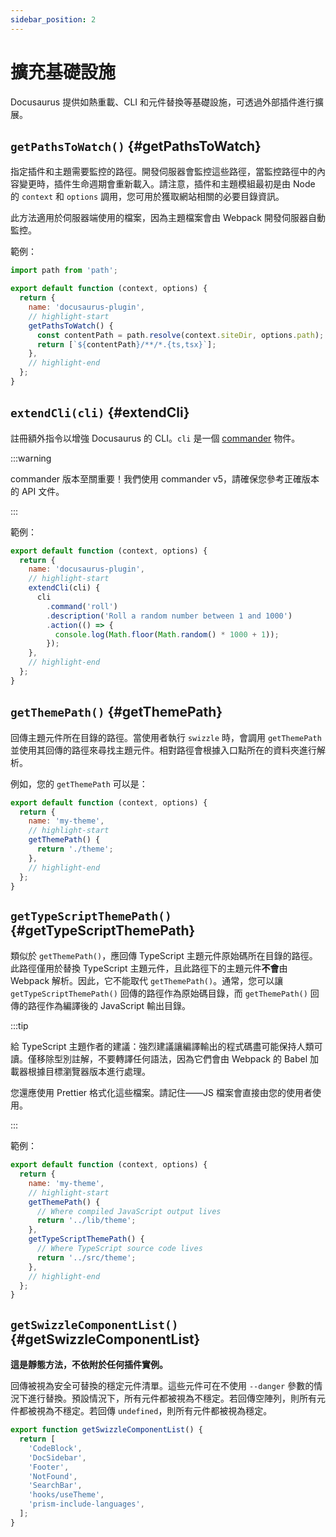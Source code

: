 ```yaml
---
sidebar_position: 2
---
```


# 擴充基礎設施

Docusaurus 提供如熱重載、CLI 和元件替換等基礎設施，可透過外部插件進行擴展。

## `getPathsToWatch()` {#getPathsToWatch}

指定插件和主題需要監控的路徑。開發伺服器會監控這些路徑，當監控路徑中的內容變更時，插件生命週期會重新載入。請注意，插件和主題模組最初是由 Node 的 `context` 和 `options` 調用，您可用於獲取網站相關的必要目錄資訊。

此方法適用於伺服器端使用的檔案，因為主題檔案會由 Webpack 開發伺服器自動監控。

範例：

```js title="docusaurus-plugin/src/index.js"
import path from 'path';

export default function (context, options) {
  return {
    name: 'docusaurus-plugin',
    // highlight-start
    getPathsToWatch() {
      const contentPath = path.resolve(context.siteDir, options.path);
      return [`${contentPath}/**/*.{ts,tsx}`];
    },
    // highlight-end
  };
}
```

## `extendCli(cli)` {#extendCli}

註冊額外指令以增強 Docusaurus 的 CLI。`cli` 是一個 [commander](https://www.npmjs.com/package/commander/v/5.1.0) 物件。

:::warning

commander 版本至關重要！我們使用 commander v5，請確保您參考正確版本的 API 文件。

:::

範例：

```js title="docusaurus-plugin/src/index.js"
export default function (context, options) {
  return {
    name: 'docusaurus-plugin',
    // highlight-start
    extendCli(cli) {
      cli
        .command('roll')
        .description('Roll a random number between 1 and 1000')
        .action(() => {
          console.log(Math.floor(Math.random() * 1000 + 1));
        });
    },
    // highlight-end
  };
}
```

## `getThemePath()` {#getThemePath}

回傳主題元件所在目錄的路徑。當使用者執行 `swizzle` 時，會調用 `getThemePath` 並使用其回傳的路徑來尋找主題元件。相對路徑會根據入口點所在的資料夾進行解析。

例如，您的 `getThemePath` 可以是：

```js title="my-theme/src/index.js"
export default function (context, options) {
  return {
    name: 'my-theme',
    // highlight-start
    getThemePath() {
      return './theme';
    },
    // highlight-end
  };
}
```

## `getTypeScriptThemePath()` {#getTypeScriptThemePath}

類似於 `getThemePath()`，應回傳 TypeScript 主題元件原始碼所在目錄的路徑。此路徑僅用於替換 TypeScript 主題元件，且此路徑下的主題元件**不會**由 Webpack 解析。因此，它不能取代 `getThemePath()`。通常，您可以讓 `getTypeScriptThemePath()` 回傳的路徑作為原始碼目錄，而 `getThemePath()` 回傳的路徑作為編譯後的 JavaScript 輸出目錄。

:::tip

給 TypeScript 主題作者的建議：強烈建議讓編譯輸出的程式碼盡可能保持人類可讀。僅移除型別註解，不要轉譯任何語法，因為它們會由 Webpack 的 Babel 加載器根據目標瀏覽器版本進行處理。

您還應使用 Prettier 格式化這些檔案。請記住——JS 檔案會直接由您的使用者使用。

:::

範例：

```js title="my-theme/src/index.js"
export default function (context, options) {
  return {
    name: 'my-theme',
    // highlight-start
    getThemePath() {
      // Where compiled JavaScript output lives
      return '../lib/theme';
    },
    getTypeScriptThemePath() {
      // Where TypeScript source code lives
      return '../src/theme';
    },
    // highlight-end
  };
}
```

## `getSwizzleComponentList()` {#getSwizzleComponentList}

**這是靜態方法，不依附於任何插件實例。**

回傳被視為安全可替換的穩定元件清單。這些元件可在不使用 `--danger` 參數的情況下進行替換。預設情況下，所有元件都被視為不穩定。若回傳空陣列，則所有元件都被視為不穩定。若回傳 `undefined`，則所有元件都被視為穩定。

```js title="my-theme/src/index.js"
export function getSwizzleComponentList() {
  return [
    'CodeBlock',
    'DocSidebar',
    'Footer',
    'NotFound',
    'SearchBar',
    'hooks/useTheme',
    'prism-include-languages',
  ];
}
```